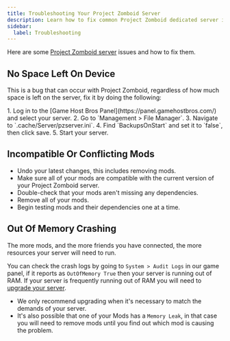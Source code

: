 ```yaml
---
title: Troubleshooting Your Project Zomboid Server
description: Learn how to fix common Project Zomboid dedicated server issues.
sidebar:
  label: Troubleshooting
---
```


Here are some [Project Zomboid server](https://www.gamehostbros.com/project-zomboid-server-hosting/) issues and how to fix them.

## No Space Left On Device

This is a bug that can occur with Project Zomboid, regardless of how much space is left on the server, fix it by doing the following:

<Steps>
1. Log in to the [Game Host Bros Panel](https://panel.gamehostbros.com/) and select your server.
2. Go to `Management > File Manager`.
3. Navigate to `.cache/Server/pzserver.ini`.
4. Find `BackupsOnStart` and set it to `false`, then click save. 
5. Start your server.
</Steps>

## Incompatible Or Conflicting Mods

- Undo your latest changes, this includes removing mods.
- Make sure all of your mods are compatible with the current version of your Project Zomboid server.
- Double-check that your mods aren't missing any dependencies.
- Remove all of your mods.
- Begin testing mods and their dependencies one at a time.

## Out Of Memory Crashing

The more mods, and the more friends you have connected, the more resources your server will need to run. 

You can check the crash logs by going to `System > Audit Logs` in our game panel, if it reports as `OutOfMemory True` then your server is running out of RAM. If your server is frequently running out of RAM you will need to [upgrade your server](/account/upgrade-your-server/).
- We only recommend upgrading when it's necessary to match the demands of your server.
- It's also possible that one of your Mods has a `Memory Leak`, in that case you will need to remove mods until you find out which mod is causing the problem.